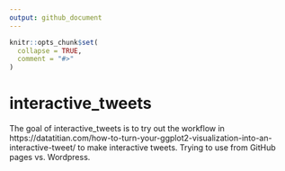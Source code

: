 ```yaml
---
output: github_document
---
```


<!-- README.md is generated from README.Rmd. Please edit that file -->

```r
knitr::opts_chunk$set(
  collapse = TRUE,
  comment = "#>"
)
```
# interactive_tweets

<!-- badges: start -->
<!-- badges: end -->

The goal of interactive_tweets is to try out the workflow in https://datatitian.com/how-to-turn-your-ggplot2-visualization-into-an-interactive-tweet/ to make interactive tweets.  Trying to use from GitHub pages vs. Wordpress.
